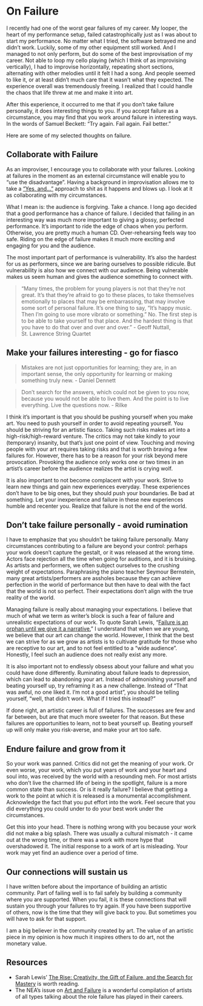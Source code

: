 # On Failure

I recently had one of the worst gear failures of my career. My looper, the heart of my performance setup, failed catastrophically just as I was about to start my performance. No matter what I tried, the software betrayed me and didn't work. Luckily, some of my other equipment still worked. And I managed to not only perform, but do some of the best improvisation of my career. Not able to loop my cello playing (which I think of as improvising vertically), I had to improvise horizontally, repeating short sections, alternating with other melodies until it felt I had a song. And people seemed to like it, or at least didn't much care that it wasn't what they expected. The experience overall was tremendously freeing. I realized that I could handle the chaos that life threw at me and make it into art.

After this experience, it occurred to me that if you don't take failure personally, it does interesting things to you. If you accept failure as a circumstance, you may find that you work around failure in interesting ways. In the words of Samuel Beckett: "Try again. Fail again. Fail better."

Here are some of my selected thoughts on failure.

## Collaborate with Failure

As an improviser, I encourage you to collaborate with your failures. Looking at failures in the moment as an external circumstance will enable you to "use the disadvantage". Having a background in improvisation allows me to take a ["Yes, and..."](https://en.m.wikipedia.org/wiki/%22Yes,_And%22_rule) approach to shit as it happens and blows up. I look at it as collaborating with my circumstances.

What I mean is: the audience is forgiving. Take a chance. I long ago decided that a good performance has a chance of failure. I decided that failing in an interesting way was much more important to giving a glossy, perfected performance.  It's important to ride the edge of chaos when you perform. Otherwise, you are pretty much a human CD. Over-rehearsing feels way too safe. Riding on the edge of failure makes it much more exciting and engaging for you and the audience.

The most important part of performance is vulnerability. It's also the hardest for us as performers, since we are baring ourselves to possible ridicule. But vulnerability is also how we connect with our audience. Being vulnerable makes us seem human and gives the audience something to connect with.

> "Many times, the problem for young players is not that they’re not great.
> It’s that they’re afraid to go to these places, to take themselves
> emotionally to places that may be embarrassing, that may involve
> some sort of personal failure. It’s one thing to say, “It’s happy music.
> Then I’m going to use more vibrato or something.” No. The first step
> is to be able to take yourself to that place. And the hardest thing is
> that you have to do that over and over and over."
> - Geoff Nuttall, St. Lawrence String Quartet

## Make your failures interesting - go for fiasco

> Mistakes are not just opportunities for learning; they are, in an important sense,
> the only opportunity for learning or making something truly new. - Daniel Dennett

> Don’t search for the answers, which could not be given to you now, because you
> would not be able to live them. And the point is to live everything. Live the questions now. - Rilke

I think it's important is that you should be pushing yourself when you make art.  You need to push yourself in order to avoid repeating yourself. You should be striving for an artistic fiasco. Taking such risks makes art into a high-risk/high-reward venture. The critics may not take kindly to your (temporary) insanity, but that's just one point of view. Touching and moving people with your art requires taking risks and that is worth braving a few failures for. However, there has to be a reason for your risk beyond mere provocation. Provoking the audience only works one or two times in an artist's career before the audience realizes the artist is crying wolf.

It is also important to not become complacent with your work. Strive to learn new things and gain new experiences everyday. These experiences don't have to be big ones, but they should push your boundaries. Be bad at something. Let your inexperience and failure in these new experiences humble and recenter you. Realize that failure is not the end of the world.

## Don't take failure personally - avoid rumination

I have to emphasize that you shouldn't be taking failure personally. Many circumstances contributing to a failure are beyond your control: perhaps your work doesn't capture the gestalt, or it was released at the wrong time. Actors face rejection all the time when going for auditions, and it is bruising. As artists and performers, we often subject ourselves to the crushing weight of expectations. Paraphrasing the piano teacher Seymour Bernstein, many great artists/performers are assholes because they can achieve perfection in the world of performance but then have to deal with the fact that the world is not so perfect. Their expectations don't align with the true reality of the world.

Managing failure is really about managing your expectations. I believe that much of what we term as writer's block is such a fear of failure and unrealistic expectations of our work. To quote Sarah Lewis, "[Failure is an orphan until we give it a narrative.](https://www.goodreads.com/book/show/18143786-the-rise)" I understand that when we are young, we believe that our art can change the world. However, I think that the best we can strive for as we grow as artists is to cultivate gratitude for those who are receptive to our art, and to not feel entitled to a "wide audience". Honestly, I feel such an audience does not really exist any more.

It is also important not to endlessly obsess about your failure and what you could have done differently. Ruminating about failure leads to depression, which can lead to abandoning your art. Instead of admonishing yourself and beating yourself up, try reframing it as a new challenge. Instead of "That was awful, no one liked it. I'm not a good artist", you should be telling yourself, "well, that didn't work. What if I tried this instead?"

If done right, an artistic career is full of failures. The successes are few and far between, but are that much more sweeter for that reason. But these failures are opportunities to learn, not to beat yourself up. Beating yourself up will only make you risk-averse, and make your art too safe.

## Endure failure and grow from it

So your work was panned. Critics did not get the meaning of your work. Or even worse, your work, which you put years of work and your heart and soul into, was received by the world with a resounding meh. For most artists who don't live the charmed life of being in the spotlight, failure is a more common state than success. Or is it really failure? I believe that getting a work to the point at which it is released is a monumental accomplishment. Acknowledge the fact that you put effort into the work. Feel secure that you did everything you could under to do your best work under the circumstances.

Get this into your head. There is nothing wrong with you because your work did not make a big splash. There was usually a cultural   mismatch - it came out at the wrong time, or there was a work with more hype that overshadowed it. The initial response to a work of art is misleading. Your work may yet find an audience over a period of time.

## Our connections will sustain us

I have written before about the importance of building an artistic community. Part of failing well is to fail safely by building a community where you are supported. When you fail, it is these connections that will sustain you through your failures to try again. If you have been supportive of others, now is the time that they will give back to you. But sometimes you will have to ask for that support.

I am a big believer in the community created by art. The value of an artistic piece in my opinion is how much it inspires others to do art, not the monetary value. 

## Resources

* Sarah Lewis' [The Rise: Creativity, the Gift of Failure, and the Search for Mastery](https://www.goodreads.com/book/show/18143786-the-rise) is worth reading.
*  The NEA's issue on [Art and Failure](https://www.arts.gov/sites/default/files/nea_arts/NEA%20Arts_2014_no4_web.pdf) is a wonderful compilation of artists of all types talking about the role failure has played in their careers.